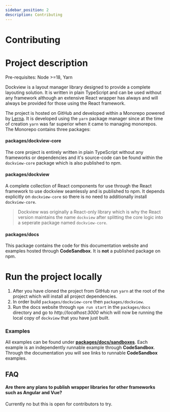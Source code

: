 ```yaml
---
sidebar_position: 2
description: Contributing
---
```


# Contributing

# Project description

Pre-requisites: Node >=18, Yarn

Dockview is a layout manager library designed to provide a complete layouting solution.
It is written in plain TypeScript and can be used without any framework although
an extensive React wrapper has always and will always be provided for those using the React framework.

The project is hosted on GitHub and developed within a Monorepo powered by [Lerna](https://github.com/lerna/lerna).
It is developed using the `yarn` package manager since at the time of creation `yarn` was far superior when it came to managing monorepos.
The Monorepo contains three packages:

#### packages/dockview-core

The core project is entirely written in plain TypeScript without any frameworks or dependencies and it's source-code can be found
within the `dockview-core` package which is also published to npm.

#### packages/dockview

A complete collection of React components for use through the React framework to use dockview seamlessly
and is published to npm. It depends explicitly on `dockview-core` so there is no need to additionally install `dockview-core`.

> Dockview was originally a React-only library which is why the React version maintains the name `dockview` after
> splitting the core logic into a seperate package named `dockview-core`.

#### packages/docs

This package contains the code for this documentation website and examples hosted through **CodeSandbox**. It is **not** a published package on npm.

# Run the project locally

1. After you have cloned the project from GitHub run `yarn` at the root of the project which will install all project dependencies.
2. In order build `packages/dockview-core` then `packages/dockview`.
3. Run the docs website through `npm run start` in the `packages/docs` directory and go to _http://localhost:3000_ which
   will now be running the local copy of `dockview` that you have just built.

### Examples

All examples can be found under [**packages/docs/sandboxes**](https://github.com/mathuo/dockview/tree/master/packages/docs/sandboxes).
Each example is an independently runnable example through **CodeSandbox**.
Through the documentation you will see links to runnable **CodeSandbox** examples.

## FAQ

#### Are there any plans to publish wrapper libraries for other frameworks such as Angular and Vue?

Currently no but this is open for contributors to try.
